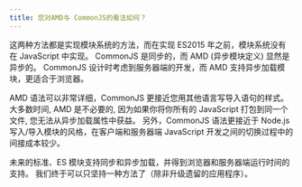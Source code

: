 ```yaml
---
title: 您对AMD与 CommonJS的看法如何？
---
```


这两种方法都是实现模块系统的方法，而在实现 ES2015 年之前，模块系统没有在 JavaScript 中实现。 CommonJS 是同步的，而 AMD (异步模块定义) 显然是异步的。 CommonJS 设计时考虑到服务器端的开发，而 AMD 支持异步加载模块，更适合于浏览器。

AMD 语法可以非常详细，CommonJS 更接近您用其他语言写导入语句的样式。 大多数时间, AMD 是不必要的, 因为如果你将你所有的 JavaScript 打包到同一个文件, 您无法从异步加载属性中获益。 另外，CommonJS 语法更接近于 Node.js 写入/导入模块的风格，在客户端和服务器端 JavaScript 开发之间的切换过程中的间接成本较少。

未来的标准、ES 模块支持同步和异步加载，并得到浏览器和服务器端运行时间的支持。 我们终于可以只坚持一种方法了（除非升级遗留的应用程序）。
